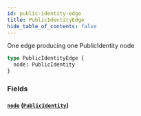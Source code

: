```yaml
---
id: public-identity-edge
title: PublicIdentityEdge
hide_table_of_contents: false
---
```



One edge producing one PublicIdentity node

```graphql
type PublicIdentityEdge {
  node: PublicIdentity
}
```


### Fields

#### [`node`](#) ([`PublicIdentity`](/adminidentity/api/graphql-admin/reference/objects/public-identity))






